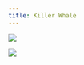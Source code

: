 ```yaml
---
title: Killer Whale
---
```


![](images/037/037_01.PNG){fig-align="left"}

![](images/037/037_02.PNG){fig-align="left"}
